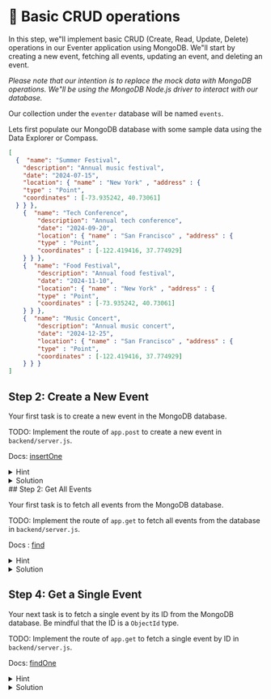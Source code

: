 # 🌅 Basic CRUD operations

In this step, we"ll implement basic CRUD (Create, Read, Update, Delete) operations in our Eventer application using MongoDB. We"ll start by creating a new event, fetching all events, updating an event, and deleting an event.


_Please note that our intention is to replace the mock data with MongoDB operations. We"ll be using the MongoDB Node.js driver to interact with our database._

Our collection under the `eventer` database will be named `events`.

Lets first populate our MongoDB database with some sample data using the Data Explorer or Compass. 

```json
[
  {  "name": "Summer Festival", 
    "description": "Annual music festival", 
    "date": "2024-07-15", 
    "location": { "name" : "New York" , "address" : {
    "type" : "Point",
    "coordinates" : [-73.935242, 40.73061]
  } } },
    {  "name": "Tech Conference", 
        "description": "Annual tech conference", 
        "date": "2024-09-20", 
        "location": { "name" : "San Francisco" , "address" : {
        "type" : "Point",
        "coordinates" : [-122.419416, 37.774929]
    } } },
    {  "name": "Food Festival", 
        "description": "Annual food festival", 
        "date": "2024-11-10", 
        "location": { "name" : "New York" , "address" : {
        "type" : "Point",
        "coordinates" : [-73.935242, 40.73061]
    } } },
    {  "name": "Music Concert", 
        "description": "Annual music concert", 
        "date": "2024-12-25", 
        "location": { "name" : "San Francisco" , "address" : {
        "type" : "Point",
        "coordinates" : [-122.419416, 37.774929]
    } } } 
]
```


## Step 2: Create a New Event

Your first task is to create a new event in the MongoDB database.

TODO: Implement the route of `app.post` to create a new event in `backend/server.js`.

Docs: [insertOne](https://www.mongodb.com/docs/drivers/node/current/fundamentals/crud/write-operations/insert/#insert-a-single-document)

<details>
<summary>Hint</summary>

Use the `insertOne` method on the MongoDB collection to insert a new document.

</details>

<details>
<summary>Solution</summary>

```javascript
// backend/server.js

app.post("/api/events", async (req, res) => {
    const event = req.body;
    try {

        const result = await db.collection("events").insertOne(event);
        res.json(result.insertedId);
    }
    catch (error) {
        console.error("Error creating event:", error);
        res.status(500).json({ error: "Error creating event" });
    }
});
```
</details>
## Step 2: Get All Events

Your first task is to fetch all events from the MongoDB database.

TODO: Implement the route of `app.get` to fetch all events from the database in `backend/server.js`.

Docs : [find](https://www.mongodb.com/docs/drivers/node/current/usage-examples/find/)

<details>
<summary>Hint</summary>

Use the `find` method on the MongoDB collection to fetch all documents.

</details>

<details>
<summary>Solution</summary>

```javascript
// backend/server.js

app.get("/api/events", async (req, res) => {
    try {
    // TODO: Serve from MongoDB
        events = await db.collection("events").find().toArray();
        res.json(events);
    }
    catch (error) {
        console.error("Error fetching events:", error);
        res.status(500).json({ error: "Error fetching events" });
    }
});
```

</details>

## Step 4: Get a Single Event

Your next task is to fetch a single event by its ID from the MongoDB database. Be mindful that the ID is a `ObjectId` type.

TODO: Implement the route of `app.get` to fetch a single event by ID in `backend/server.js`.

Docs: [findOne](https://www.mongodb.com/docs/drivers/node/current/usage-examples/findOne/)



<details>
<summary>Hint</summary>

Use the `findOne` method on the MongoDB collection to fetch a single document by its ID. Remember to use `ObjectId` to convert the string ID to the correct type.

</details>


<details>
<summary>Solution</summary>

```javascript
// backend/server.js

const { ObjectId } = require("mongodb");


app.get("/api/events/:id", async (req, res) => {
    const id = req.params.id;
    try {
        const event = await db.collection("events").findOne({ _id: ObjectId(id) });
        if (!event) {
            res.status(404).json({ error: "Event not found" });
            return;
        }
        res.json(event);
    }
    catch (error) {
        console.error("Error fetching event:", error);
        res.status(500).json({ error: "Error fetching event" });
    }
});
```

</details>









